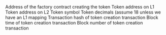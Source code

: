 <ParamField path="factory_address">
Address of the factory contract creating the token
</ParamField>
<ParamField path="l1_token">
Token address on L1
</ParamField>
<ParamField path="l2_token">
Token address on L2
</ParamField>
<ParamField path="symbol">
Token symbol
</ParamField>
<ParamField path="name">
Token decimals (assume 18 unless we have an L1 mapping
</ParamField>
<ParamField path="call_tx_hash">
Transaction hash of token creation transaction
</ParamField>
<ParamField path="call_block_time">
Block time of token creation transaction
</ParamField>
<ParamField path="call_block_number">
Block number of token creation transaction
</ParamField>
